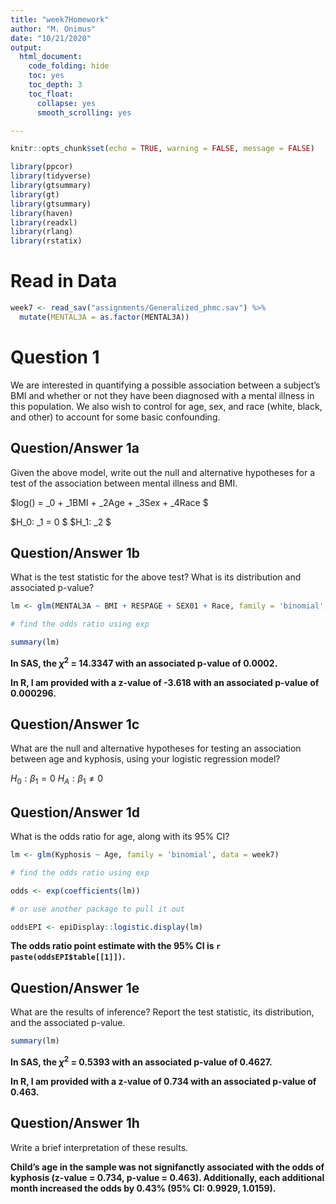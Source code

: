 ```yaml
---
title: "week7Homework"
author: "M. Onimus"
date: "10/21/2020"
output:
  html_document:
    code_folding: hide
    toc: yes
    toc_depth: 3
    toc_float:
      collapse: yes
      smooth_scrolling: yes

---
```


```r
knitr::opts_chunk$set(echo = TRUE, warning = FALSE, message = FALSE)
```

```r
library(ppcor)
library(tidyverse)
library(gtsummary)
library(gt)
library(gtsummary)
library(haven)
library(readxl)
library(rlang)
library(rstatix)
```

# Read in Data

```r

week7 <- read_sav("assignments/Generalized_phmc.sav") %>% 
  mutate(MENTAL3A = as.factor(MENTAL3A))


```

# Question 1

We are interested in quantifying a possible association between a subject’s BMI and whether or not they have been diagnosed with a mental illness in this population. We also wish to control for age, sex, and race (white, black, and other) to account for some basic confounding.

## Question/Answer 1a

Given the above model, write out the null and alternative hypotheses for a test of the association between mental illness and BMI. 

$log(\frac{\pi}{(1-\pi)}) = \beta_0 + \beta_1BMI + \beta_2Age + \beta_3Sex + \beta_4Race $

$H_0: \beta_1 = 0 $
$H_1: \beta_2 \neq 0 $


## Question/Answer 1b

What is the test statistic for the above test? What is its distribution and associated p-value?


```r

lm <- glm(MENTAL3A ~ BMI + RESPAGE + SEX01 + Race, family = 'binomial', data = week7)

# find the odds ratio using exp

summary(lm)

```


**In SAS, the $\chi^2$ = 14.3347 with an associated p-value of 0.0002.**

**In R, I am provided with a z-value of -3.618 with an associated p-value of 0.000296.**

## Question/Answer 1c

What are the null and alternative hypotheses for testing an association between age and kyphosis, using your logistic regression model? 

$H_0:\beta_1 = 0$ 
$H_A:\beta_1 \neq 0$

## Question/Answer 1d

What is the odds ratio for age, along with its 95% CI?

```r

lm <- glm(Kyphosis ~ Age, family = 'binomial', data = week7)

# find the odds ratio using exp

odds <- exp(coefficients(lm))

# or use another package to pull it out

oddsEPI <- epiDisplay::logistic.display(lm)

```

**The odds ratio point estimate with the 95% CI is `r paste(oddsEPI$table[[1]])`.**


## Question/Answer 1e

What are the results of inference? Report the test statistic, its distribution, and the associated p-value. 
```r

summary(lm)


```

**In SAS, the $\chi^2$ = 0.5393 with an associated p-value of 0.4627.**

**In R, I am provided with a z-value of 0.734 with an associated p-value of 0.463.**


## Question/Answer 1h

Write a brief interpretation of these results.

**Child's age in the sample was not signifanctly associated with the odds of kyphosis (z-value = 0.734, p-value = 0.463).  Additionally, each additional month increased the odds by 0.43% (95% CI: 0.9929, 1.0159).**

